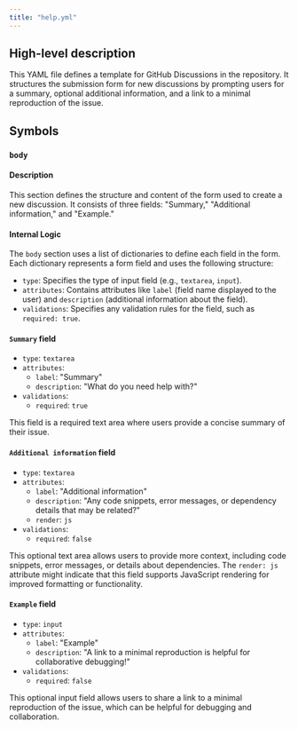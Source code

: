 ```yaml
---
title: "help.yml"
---
```


## High-level description
This YAML file defines a template for GitHub Discussions in the repository. It structures the submission form for new discussions by prompting users for a summary, optional additional information, and a link to a minimal reproduction of the issue. 

## Symbols
### `body`
#### Description
This section defines the structure and content of the form used to create a new discussion. It consists of three fields: "Summary," "Additional information," and "Example."

#### Internal Logic
The `body` section uses a list of dictionaries to define each field in the form. Each dictionary represents a form field and uses the following structure:

- `type`: Specifies the type of input field (e.g., `textarea`, `input`).
- `attributes`: Contains attributes like `label` (field name displayed to the user) and `description` (additional information about the field).
- `validations`: Specifies any validation rules for the field, such as `required: true`.

#### `Summary` field
- `type`: `textarea`
- `attributes`:
    - `label`: "Summary"
    - `description`: "What do you need help with?"
- `validations`:
    - `required`: `true`

This field is a required text area where users provide a concise summary of their issue.

#### `Additional information` field
- `type`: `textarea`
- `attributes`:
    - `label`: "Additional information"
    - `description`: "Any code snippets, error messages, or dependency details that may be related?"
    - `render`: `js`
- `validations`:
    - `required`: `false`

This optional text area allows users to provide more context, including code snippets, error messages, or details about dependencies. The `render: js` attribute might indicate that this field supports JavaScript rendering for improved formatting or functionality.

#### `Example` field
- `type`: `input`
- `attributes`:
    - `label`: "Example"
    - `description`: "A link to a minimal reproduction is helpful for collaborative debugging!"
- `validations`:
    - `required`: `false`

This optional input field allows users to share a link to a minimal reproduction of the issue, which can be helpful for debugging and collaboration. 
